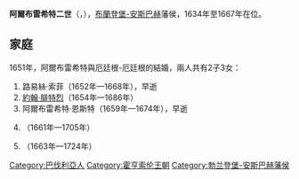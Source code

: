 {{Multiple issues|
{{Expand language|1=de|time=2021-01-21T04:34:56+00:00}}
{{Unreferenced|time=2021-01-21T04:36:27+00:00}}
}}
{{infobox noble
| name        = 阿爾布雷希特二世
| image       = Albrecht von Brandenburg-Ansbach (aka).jpg
| image_size  = 200px
| succession  = 布蘭登堡-安斯巴赫藩侯
| reign       = 1634年 — 1667年
| predecessor = [[腓特烈三世_(布蘭登堡-安斯巴赫)|腓特烈三世]]
| successor   = [[約翰·腓特烈_(布蘭登堡-安斯巴赫)|約翰·腓特烈]]
| birth_date  = {{birth_date|1620|9|18|df=yes}}
| birth_place = [[安斯巴赫|安斯巴赫]]
| death_date  = {{death date and age|1667|10|22|1620|9|18|df=yes}}
| death_place = [[安斯巴赫|安斯巴赫]]
| noble family= [[霍亨索倫王朝|霍亨索倫王朝]]
| father      = [[約阿希姆·恩斯特_(布蘭登堡-安斯巴赫)|約阿希姆·恩斯特]]
| mother      = [[索爾姆斯-勞巴赫的索菲|索爾姆斯-勞巴赫的索菲]]
}}
'''阿爾布雷希特二世'''（{{lang-de|Albrecht II.}}，{{bd|1620年|9月18日|1667年|10月22日}}），[[布蘭登堡-安斯巴赫|布蘭登堡-安斯巴赫]]藩侯，1634年至1667年在位。

== 家庭 ==
1651年，阿爾布雷希特與厄廷根-厄廷根的{{link-fr|索菲·瑪格麗特 (厄廷根-厄廷根)|Sophie-Marguerite d'Oettingen-Oettingen|索菲·瑪格麗特}}結婚，兩人共有2子3女：
# 路易絲·索菲（1652年—1668年），早逝
# [[約翰·腓特烈_(布蘭登堡-安斯巴赫)|約翰·腓特烈]]（1654年—1686年）
# 阿爾布雷希特·恩斯特（1659年—1674年），早逝
# {{le|多蘿西亞·夏洛特 (布蘭登堡-安斯巴赫)|Princess Dorothea Charlotte of Brandenburg-Ansbach|多蘿西亞·夏洛特}}（1661年—1705年）
# {{le|艾蕾諾爾·朱麗安妮 (布蘭登堡-安斯巴赫)|Princess Eleonore Juliane of Brandenburg-Ansbach|艾蕾諾爾·朱麗安妮}}（1663年—1724年）

{{DEFAULTSORT: Albrecht 02}}
[[Category:巴伐利亞人|Category:巴伐利亞人]]
[[Category:霍亨索伦王朝|Category:霍亨索伦王朝]]
[[Category:勃兰登堡-安斯巴赫藩侯|Category:勃兰登堡-安斯巴赫藩侯]]